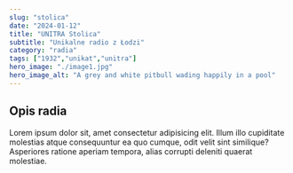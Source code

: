```yaml
---
slug: "stolica"
date: "2024-01-12"
title: "UNITRA Stolica"
subtitle: "Unikalne radio z Łodzi"
category: "radia"
tags: ["1932","unikat","unitra"]
hero_image: "./image1.jpg"
hero_image_alt: "A grey and white pitbull wading happily in a pool"
---
```


## Opis radia

Lorem ipsum dolor sit, amet consectetur adipisicing elit. 
Illum illo cupiditate molestias atque consequuntur ea quo cumque, odit velit sint similique? 
Asperiores ratione aperiam tempora, alias corrupti deleniti quaerat molestiae.

